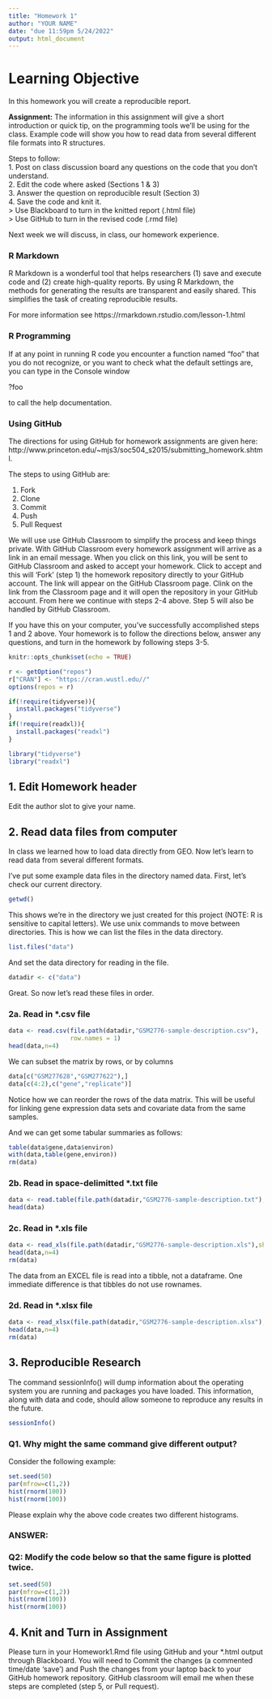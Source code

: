 ```yaml
---
title: "Homework 1"
author: "YOUR NAME"
date: "due 11:59pm 5/24/2022"
output: html_document
---
```


# Learning Objective

In this homework you will create a reproducible report.   

**Assignment:** The information in this assignment will give a short introduction or quick tip, on the programming tools we'll be using for the class. Example code will show you how to read data from several different file formats into R structures.  

Steps to follow:  
1. Post on class discussion board any questions on the code that you don't understand.   
2. Edit the code where asked (Sections 1 & 3)  
3. Answer the question on reproducible result (Section 3)  
4. Save the code and knit it.     
    > Use Blackboard to turn in the knitted report (.html file)   
    > Use GitHub to turn in the revised code (.rmd file)

Next week we will discuss, in class, our homework experience. 

### R Markdown 

R Markdown is a wonderful tool that helps researchers (1) save and execute code and (2) create high-quality reports. By using R Markdown, the methods for generating the results are transparent and easily shared. This simplifies the task of creating reproducible results.

For more information see
https://rmarkdown.rstudio.com/lesson-1.html

### R Programming

If at any point in running R code you encounter a function named "foo" that you do not recognize, or you want to check what the default settings are, you can type in the Console window

?foo

to call the help documentation.

### Using GitHub

The directions for using GitHub for homework assignments are given here:
http://www.princeton.edu/~mjs3/soc504_s2015/submitting_homework.shtml.

The steps to using GitHub are:

1. Fork  
2. Clone
3. Commit
4. Push
5. Pull Request 

We will use use GitHub Classroom to simplify the process and keep things private. With GitHub Classroom every homework assignment will arrive as a link in an email message. When you click on this link, you will be sent to GitHub Classroom and asked to accept your homework. Click to accept and this will 'Fork' (step 1) the homework repository directly to your GitHub account. The link will appear on the GitHub Classroom page. Clink on the link from the Classroom page and it will open the repository in your GitHub account. From here we continue with steps 2-4 above. Step 5 will also be handled by GitHub Classroom.

If you have this on your computer, you've successfully accomplished steps 1 and 2 above. Your homework is to follow the directions below, answer any questions, and turn in the homework by following steps 3-5. 

```r

knitr::opts_chunk$set(echo = TRUE)

r <- getOption("repos")
r["CRAN"] <- "https://cran.wustl.edu//"
options(repos = r)

if(!require(tidyverse)){
  install.packages("tidyverse")
}
if(!require(readxl)){
  install.packages("readxl")
}

library("tidyverse")
library("readxl")
```

## 1. Edit Homework header

Edit the author slot to give your name.

## 2. Read data files from computer

In class we learned how to load data directly from GEO. Now let's learn to read data from several different formats.

I've put some example data files in the directory named data. First, let's check our current directory.
```r
getwd()
```

This shows we're in the directory we just created for this project (NOTE: R is sensitive to capital letters). We use unix commands to move between directories. This is how we can list the files in the data directory.

```r
list.files("data")
```

And set the data directory for reading in the file.
```r
datadir <- c("data")
```

Great. So now let's read these files in order.

### 2a. Read in *.csv file

```r
data <- read.csv(file.path(datadir,"GSM2776-sample-description.csv"),
                 row.names = 1)
head(data,n=4)
```

We can subset the matrix by rows, or by columns
```r
data[c("GSM277628","GSM277622"),]
data[c(4:2),c("gene","replicate")]
```

Notice how we can reorder the rows of the data matrix. This will be useful for linking gene expression data sets and covariate data from the same samples.

And we can get some tabular summaries as follows:
```r
table(data$gene,data$environ)
with(data,table(gene,environ))
rm(data)
```

### 2b.  Read in space-delimitted *.txt  file

```r
data <- read.table(file.path(datadir,"GSM2776-sample-description.txt"),header=T,row.names=1)
head(data)
```

### 2c.  Read in *.xls  file

```r
data <- read_xls(file.path(datadir,"GSM2776-sample-description.xls"),sheet="thisone")
head(data,n=4)
rm(data)
```

The data from an EXCEL file is read into a tibble, not a dataframe. One immediate difference is that tibbles do not use rownames.

### 2d.  Read in *.xlsx  file

```r
data <- read_xlsx(file.path(datadir,"GSM2776-sample-description.xlsx"),sheet="thisone")
head(data,n=4)
rm(data)
```

## 3. Reproducible Research

The command sessionInfo() will dump information about the operating system you are running and packages you have loaded. This information, along with data and code, should allow someone to reproduce any results in the future. 
```r
sessionInfo()
```

### Q1. Why might the same command give different output?  

Consider the following example:

```r
set.seed(50)
par(mfrow=c(1,2))
hist(rnorm(100))
hist(rnorm(100))
```

Please explain why the above code creates two different histograms.

### ANSWER:

### Q2: Modify the code below so that the same figure is plotted twice.

```r
set.seed(50)
par(mfrow=c(1,2))
hist(rnorm(100))
hist(rnorm(100))
```

## 4. Knit and Turn in Assignment

Please turn in your Homework1.Rmd file using GitHub and your *.html output through Blackboard. You will need to Commit the changes (a commented time/date 'save') and Push the changes from your laptop back to your GitHub homework repository. GitHub classroom will email me when these steps are completed (step 5, or Pull request).



